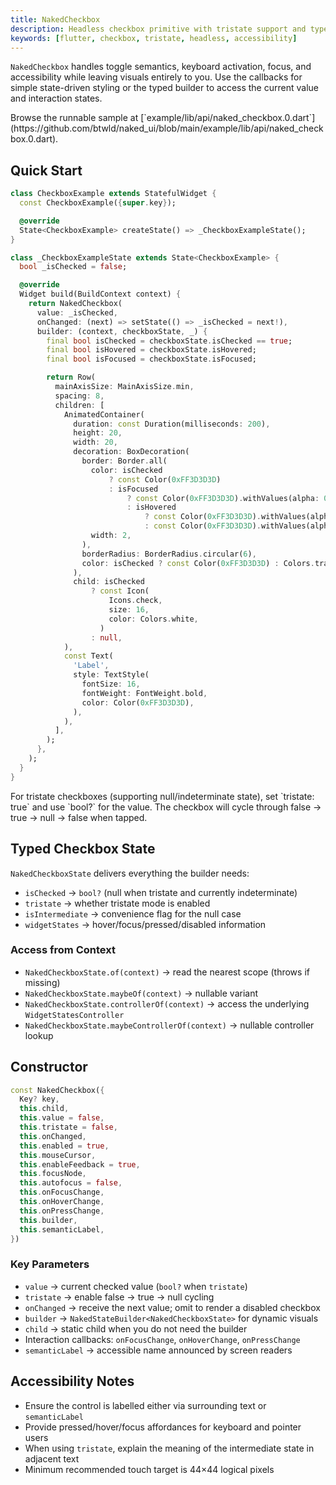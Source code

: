 ```yaml
---
title: NakedCheckbox
description: Headless checkbox primitive with tristate support and typed state snapshots
keywords: [flutter, checkbox, tristate, headless, accessibility]
---
```


`NakedCheckbox` handles toggle semantics, keyboard activation, focus, and accessibility while leaving visuals entirely to you. Use the callbacks for simple state-driven styling or the typed builder to access the current value and interaction states.

<Info>
  Browse the runnable sample at [`example/lib/api/naked_checkbox.0.dart`](https://github.com/btwld/naked_ui/blob/main/example/lib/api/naked_checkbox.0.dart).
</Info>

## Quick Start

```dart
class CheckboxExample extends StatefulWidget {
  const CheckboxExample({super.key});

  @override
  State<CheckboxExample> createState() => _CheckboxExampleState();
}

class _CheckboxExampleState extends State<CheckboxExample> {
  bool _isChecked = false;

  @override
  Widget build(BuildContext context) {
    return NakedCheckbox(
      value: _isChecked,
      onChanged: (next) => setState(() => _isChecked = next!),
      builder: (context, checkboxState, _) {
        final bool isChecked = checkboxState.isChecked == true;
        final bool isHovered = checkboxState.isHovered;
        final bool isFocused = checkboxState.isFocused;

        return Row(
          mainAxisSize: MainAxisSize.min,
          spacing: 8,
          children: [
            AnimatedContainer(
              duration: const Duration(milliseconds: 200),
              height: 20,
              width: 20,
              decoration: BoxDecoration(
                border: Border.all(
                  color: isChecked
                      ? const Color(0xFF3D3D3D)
                      : isFocused
                          ? const Color(0xFF3D3D3D).withValues(alpha: 0.8)
                          : isHovered
                              ? const Color(0xFF3D3D3D).withValues(alpha: 0.6)
                              : const Color(0xFF3D3D3D).withValues(alpha: 0.4),
                  width: 2,
                ),
                borderRadius: BorderRadius.circular(6),
                color: isChecked ? const Color(0xFF3D3D3D) : Colors.transparent,
              ),
              child: isChecked
                  ? const Icon(
                      Icons.check,
                      size: 16,
                      color: Colors.white,
                    )
                  : null,
            ),
            const Text(
              'Label',
              style: TextStyle(
                fontSize: 16,
                fontWeight: FontWeight.bold,
                color: Color(0xFF3D3D3D),
              ),
            ),
          ],
        );
      },
    );
  }
}
```

<Tip>
  For tristate checkboxes (supporting null/indeterminate state), set `tristate: true` and use `bool?` for the value. The checkbox will cycle through false → true → null → false when tapped.
</Tip>

## Typed Checkbox State

`NakedCheckboxState` delivers everything the builder needs:

- `isChecked` → `bool?` (null when tristate and currently indeterminate)
- `tristate` → whether tristate mode is enabled
- `isIntermediate` → convenience flag for the null case
- `widgetStates` → hover/focus/pressed/disabled information

### Access from Context

- `NakedCheckboxState.of(context)` → read the nearest scope (throws if missing)
- `NakedCheckboxState.maybeOf(context)` → nullable variant
- `NakedCheckboxState.controllerOf(context)` → access the underlying `WidgetStatesController`
- `NakedCheckboxState.maybeControllerOf(context)` → nullable controller lookup

## Constructor

```dart
const NakedCheckbox({
  Key? key,
  this.child,
  this.value = false,
  this.tristate = false,
  this.onChanged,
  this.enabled = true,
  this.mouseCursor,
  this.enableFeedback = true,
  this.focusNode,
  this.autofocus = false,
  this.onFocusChange,
  this.onHoverChange,
  this.onPressChange,
  this.builder,
  this.semanticLabel,
})
```

### Key Parameters

- `value` → current checked value (`bool?` when `tristate`)
- `tristate` → enable false → true → null cycling
- `onChanged` → receive the next value; omit to render a disabled checkbox
- `builder` → `NakedStateBuilder<NakedCheckboxState>` for dynamic visuals
- `child` → static child when you do not need the builder
- Interaction callbacks: `onFocusChange`, `onHoverChange`, `onPressChange`
- `semanticLabel` → accessible name announced by screen readers

## Accessibility Notes

- Ensure the control is labelled either via surrounding text or `semanticLabel`
- Provide pressed/hover/focus affordances for keyboard and pointer users
- When using `tristate`, explain the meaning of the intermediate state in adjacent text
- Minimum recommended touch target is 44×44 logical pixels
